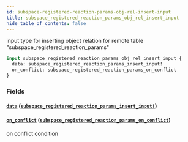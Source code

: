 ```yaml
---
id: subspace-registered-reaction-params-obj-rel-insert-input
title: subspace_registered_reaction_params_obj_rel_insert_input
hide_table_of_contents: false
---
```


input type for inserting object relation for remote table "subspace_registered_reaction_params"

```graphql
input subspace_registered_reaction_params_obj_rel_insert_input {
  data: subspace_registered_reaction_params_insert_input!
  on_conflict: subspace_registered_reaction_params_on_conflict
}
```

### Fields

#### [`data`](#) ([`subspace_registered_reaction_params_insert_input!`](../inputs/subspace-registered-reaction-params-insert-input))

#### [`on_conflict`](#) ([`subspace_registered_reaction_params_on_conflict`](../inputs/subspace-registered-reaction-params-on-conflict))

on conflict condition

